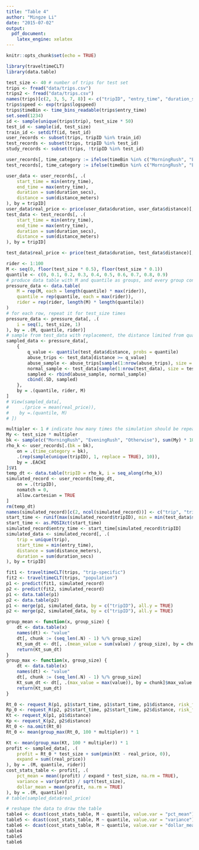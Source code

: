 ```yaml
---
title: "Table 4"
author: "Mingze Li"
date: "2015-07-02"
output:
  pdf_document:
    latex_engine: xelatex
---
```

```r
knitr::opts_chunk$set(echo = TRUE)
```
```r
library(traveltimeCLT)
library(data.table)
```

```r
test_size <- 40 # number of trips for test set
trips <- fread("data/trips.csv")
trips2 <- fread("data/trips.csv")
names(trips)[c(2, 3, 5, 7, 8)] <- c("tripID", "entry_time", "duration_secs", "distance_meters", "linkID")
trips$speed <- exp(trips$logspeed)
trips$timeBin <- time_bins_readable(trips$entry_time)
set.seed(1234)
id <- sample(unique(trips$trip), test_size * 50)
test_id <- sample(id, test_size)
train_id <- setdiff(id, test_id)
user_records <- subset(trips, tripID %in% train_id)
test_records <- subset(trips, tripID %in% test_id)
study_records <- subset(trips, !tripID %in% test_id)
```

```r
user_records[, time_category := ifelse(timeBin %in% c("MorningRush", "EveningRush"), timeBin, "Otherwise")]
test_records[, time_category := ifelse(timeBin %in% c("MorningRush", "EveningRush"), timeBin, "Otherwise")]

user_data <- user_records[, .(
    start_time = min(entry_time),
    end_time = max(entry_time),
    duration = sum(duration_secs),
    distance = sum(distance_meters)
), by = tripID]
user_data$real_price <- price(user_data$duration, user_data$distance)[, 1]
test_data <- test_records[, .(
    start_time = min(entry_time),
    end_time = max(entry_time),
    duration = sum(duration_secs),
    distance = sum(distance_meters)
), by = tripID]

test_data$real_price <- price(test_data$duration, test_data$distance)[, 1]
```
```r
rider <- 1:100
M <- seq(0, floor(test_size * 0.5), floor(test_size * 0.1))
quantile <- c(0, 0.1, 0.2, 0.3, 0.4, 0.5, 0.6, 0.7, 0.8, 0.9)
# produce data table with M and quantile as groups, and every group contains all riders
pressure_data <- data.table(
    M = rep(M, each = length(quantile) * max(rider)),
    quantile = rep(quantile, each = max(rider)),
    rider = rep(rider, length(M) * length(quantile))
)
# for each row, repeat it for test_size times
pressure_data <- pressure_data[, .(
    i = seq(1, test_size, 1)
), by = .(M, quantile, rider)]
# sample from test_data with replacement, the distance limited from quantile to 1.
sampled_data <- pressure_data[,
    {
        q_value <- quantile(test_data$distance, probs = quantile)
        abuse_trips <- test_data[distance >= q_value]
        abuse_sample <- abuse_trips[sample(1:nrow(abuse_trips), size = M, replace = TRUE)]
        normal_sample <- test_data[sample(1:nrow(test_data), size = test_size - M, replace = TRUE)]
        sampled <- rbind(abuse_sample, normal_sample)
        cbind(.SD, sampled)
    },
    by = .(quantile, rider, M)
]
# View(sampled_data[,
#     .(price = mean(real_price)),
#    by =.(quantile, M)
# ])
```

```r
multipler <- 1 # indicate how many times the simulation should be repeated
My <- test_size * multipler
bk <- sample(c("MorningRush", "EveningRush", "Otherwise"), sum(My) * 10, replace = TRUE)
rho_k <- user_records[.(bk = bk),
    on = .(time_category = bk),
    .(rep(sample(unique(tripID), 1, replace = TRUE), 10)),
    by = .EACHI
]$V1
temp_dt <- data.table(tripID = rho_k, i = seq_along(rho_k))
simulated_record <- user_records[temp_dt,
    on = .(tripID),
    nomatch = 0,
    allow.cartesian = TRUE
]
rm(temp_dt)
names(simulated_record)[c(2, ncol(simulated_record))] <- c("trip", "tripID")
start_time <- runif(max(simulated_record$tripID), min = min(test_data$start_time), max = max(test_data$start_time))
start_time <- as.POSIXct(start_time)
simulated_record$entry_time <- start_time[simulated_record$tripID]
simulated_data <- simulated_record[, .(
    trip = unique(trip),
    start_time = min(entry_time),
    distance = sum(distance_meters),
    duration = sum(duration_secs)
), by = tripID]
```


```r
fit1 <- traveltimeCLT(trips, "trip-specific")
fit2 <- traveltimeCLT(trips, "population")
p1 <- predict(fit1, simulated_record)
p2 <- predict(fit2, simulated_record)
p1 <- data.table(p1)
p2 <- data.table(p2)
p1 <- merge(p1, simulated_data, by = c("tripID"), all.y = TRUE)
p2 <- merge(p2, simulated_data, by = c("tripID"), all.y = TRUE)
```

```r
group_mean <- function(x, group_size) {
    dt <- data.table(x)
    names(dt) <- "value"
    dt[, chunk := (seq_len(.N) - 1) %/% group_size]
    Kt_sum_dt <- dt[, .(mean_value = sum(value) / group_size), by = chunk]$mean_value
    return(Kt_sum_dt)
}
group_max <- function(x, group_size) {
    dt <- data.table(x)
    names(dt) <- "value"
    dt[, chunk := (seq_len(.N) - 1) %/% group_size]
    Kt_sum_dt <- dt[, .(max_value = max(value)), by = chunk]$max_value
    return(Kt_sum_dt)
}
```

```r
Rt_0 <- request_R(p1, p1$start_time, p1$start_time, p1$distance, risk_free = 0, zeta = 0)
Rp_0 <- request_R(p2, p2$start_time, p2$start_time, p2$distance, risk_free = 0, zeta = 0)
Kt <- request_K(p1, p1$distance)
Kp <- request_K(p2, p2$distance)
Rt_0 <- na.omit(Rt_0)
Rt_0 <- mean(group_max(Rt_0, 100 * multipler)) * 1

Kt <- mean(group_max(Kt, 100 * multipler)) * 1
profit <- sampled_data[, .(
    profit = Rt_0 * test_size + sum(pmin(Kt - real_price, 0)),
    expand = sum((real_price))
), by = .(M, quantile, rider)]
cost_stats_table <- profit[, .(
    pct_mean = mean((profit) / expand * test_size, na.rm = TRUE),
    variance = var(profit) / sqrt(test_size),
    dollar_mean = mean(profit, na.rm = TRUE)
), by = .(M, quantile)]
# table(sampled_data$real_price)
```


```r
# reshape the data to draw the table
table4 <- dcast(cost_stats_table, M ~ quantile, value.var = "pct_mean")
table5 <- dcast(cost_stats_table, M ~ quantile, value.var = "variance")
table6 <- dcast(cost_stats_table, M ~ quantile, value.var = "dollar_mean")
table4
table5
table6
```

